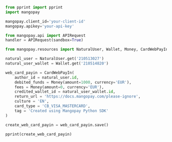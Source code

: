   
```python Python  
from pprint import pprint
import mangopay

mangopay.client_id='your-client-id'
mangopay.apikey='your-api-key'

from mangopay.api import APIRequest
handler = APIRequest(sandbox=True)

from mangopay.resources import NaturalUser, Wallet, Money, CardWebPayIn

natural_user = NaturalUser.get('210513027')
natural_user_wallet = Wallet.get('210514820')

web_card_payin = CardWebPayIn(
    author_id = natural_user.id,
    debited_funds = Money(amount=1000, currency='EUR'),
    fees = Money(amount=0, currency='EUR'),
    credited_wallet_id = natural_user_wallet.id,
    return_url = 'https://docs.mangopay.com/please-ignore', 
    culture = 'EN',
    card_type = 'CB_VISA_MASTERCARD', 
    tag = 'Created using Mangopay Python SDK'
)

create_web_card_payin = web_card_payin.save()

pprint(create_web_card_payin)  
```